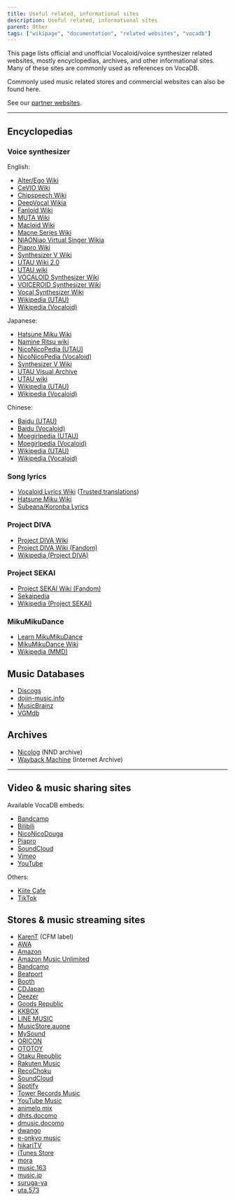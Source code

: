 ---
title: Useful related, informational sites
description: Useful related, informational sites
parent: Other
tags: ["wikipage", "documentation", "related websites", "vocadb"]
---

This page lists official and unofficial Vocaloid/voice synthesizer related websites, mostly encyclopedias, archives, and other informational sites. Many of these sites are commonly used as references on VocaDB.

Commonly used music related stores and commercial websites can also be found here.

See our [partner websites](/docs/vocadb-partner-websites).

----

## Encyclopedias

### Voice synthesizer

English:
* [Alter/Ego Wiki](https://alterego.fandom.com/wiki/Alter/Ego_Wikia)
* [CeVIO Wiki](https://cevio.fandom.com/wiki/CeVIO_Wiki)
* [Chipspeech Wiki](https://chipspeech.fandom.com/wiki/Chipspeech_Wiki)
* [DeepVocal Wikia](https://deepvocal.fandom.com/wiki/DeepVocal_Wikia)
* [Fanloid Wiki](https://fanloid.fandom.com/wiki/Fanloid_Wiki)
* [MUTA Wiki](https://muta.fandom.com/wiki/MUTA_Wiki)
* [Macloid Wiki](https://macloid.fandom.com/wiki/Macloid_Wiki)
* [Macne Series Wiki](https://macneseries.fandom.com/wiki/Macne_Series_Wiki)
* [NIAONiao Virtual Singer Wikia](https://niaoniao.fandom.com/wiki/NIAONiao_Virtual_Singer_Wikia)
* [Piapro Wiki](https://piapro.fandom.com/wiki/Piapro_Studio_Wiki)
* [Synthesizer V Wiki](https://synthv.fandom.com/wiki/SynthV_Wiki)
* [UTAU Wiki 2.0](http://utau.wikidot.com/)
* [UTAU wiki](https://utau.fandom.com/wiki/UTAU_wiki)
* [VOCALOID Synthesizer Wiki](https://vocaloid.fandom.com/wiki/Vocaloid_Wiki)
* [VOICEROID Synthesizer Wiki](https://voiceroid.fandom.com/wiki/Voiceroid_Wiki)
* [Vocal Synthesizer Wiki](https://vocalsynth.fandom.com/wiki/Vocal_Synthesizer_Wiki)
* [Wikipedia (UTAU)](https://en.wikipedia.org/wiki/Utau)
* [Wikipedia (Vocaloid)](https://en.wikipedia.org/wiki/Vocaloid)

Japanese:
* [Hatsune Miku Wiki](https://w.atwiki.jp/hmiku/)
* [Namine Ritsu wiki](https://w.atwiki.jp/voc2vip/)
* [NicoNicoPedia (UTAU)](https://dic.nicovideo.jp/a/utau)
* [NicoNicoPedia (Vocaloid)](https://dic.nicovideo.jp/a/vocaloid)
* [Synthesizer V Wiki](https://synthesizer-v.fandom.com/ja/wiki/Synthesizer_V_%E6%97%A5%E6%9C%AC%E8%AA%9E%E9%9D%9E%E5%85%AC%E5%BC%8F_Wiki)
* [UTAU Visual Archive](http://utaudatabase.wiki.fc2.com/)
* [UTAU wiki](https://w.atwiki.jp/utauuuta/)
* [Wikipedia (UTAU)](https://ja.wikipedia.org/wiki/UTAU)
* [Wikipedia (Vocaloid)](https://ja.wikipedia.org/wiki/VOCALOID)

Chinese:
* [Baidu (UTAU)](https://baike.baidu.com/item/%E6%AD%8C%E5%A3%B0%E5%90%88%E6%88%90%E5%B7%A5%E5%85%B7UTAU/54212211)
* [Baidu (Vocaloid)](https://baike.baidu.com/item/VOCALOID/9690119)
* [Moegirlpedia (UTAU)](https://zh.moegirl.org.cn/UTAU)
* [Moegirlpedia (Vocaloid)](https://zh.moegirl.org.cn/VOCALOID)
* [Wikipedia (UTAU)](https://zh.wikipedia.org/wiki/Utau)
* [Wikipedia (Vocaloid)](https://zh.wikipedia.org/wiki/VOCALOID)

### Song lyrics

* [Vocaloid Lyrics Wiki](https://vocaloidlyrics.miraheze.org/wiki/Vocaloid_Lyrics_Wiki) ([Trusted translations](https://vocaloidlyrics.miraheze.org/wiki/Help:Translation_Checking))
* [Hatsune Miku Wiki](https://w.atwiki.jp/hmiku/)
* [Subeana/Koronba Lyrics](https://lyrics.imicomweb.com/)

### Project DIVA

* [Project DIVA Wiki](https://projectdiva.wiki/wiki/Main_Page)
* [Project DIVA Wiki (Fandom)](https://project-diva.fandom.com/wiki/Project_DIVA_Wiki)
* [Wikipedia (Project DIVA)](https://en.wikipedia.org/wiki/Hatsune_Miku:_Project_DIVA)

### Project SEKAI

* [Project SEKAI Wiki (Fandom)](https://projectsekai.fandom.com/wiki/Project_SEKAI_Wiki)
* [Sekaipedia](https://www.sekaipedia.org/wiki/Main_Page)
* [Wikipedia (Project SEKAI)](https://en.wikipedia.org/wiki/Hatsune_Miku:_Colorful_Stage!)

### MikuMikuDance

* [Learn MikuMikuDance](https://learnmmd.com/)
* [MikuMikuDance Wiki](https://mikumikudance.fandom.com/wiki/MikuMikuDance_Wiki)
* [Wikipedia (MMD)](https://en.wikipedia.org/wiki/MikuMikuDance)

## Music Databases

* [Discogs](https://www.discogs.com/)
* [dojin-music.info](https://www.dojin-music.info/genre/3)
* [MusicBrainz](https://musicbrainz.org/)
* [VGMdb](https://vgmdb.net/)

## Archives

* [Nicolog](https://www.nicolog.jp/) (NND archive)
* [Wayback Machine](http://web.archive.org/) (Internet Archive)

----

## Video & music sharing sites

Available VocaDB embeds:
* [Bandcamp](https://bandcamp.com/)
* [Bilibili](https://www.bilibili.com/)
* [NicoNicoDouga](https://www.nicovideo.jp/)
* [Piapro](https://piapro.jp/)
* [SoundCloud](https://soundcloud.com/)
* [Vimeo](https://vimeo.com/)
* [YouTube](https://www.youtube.com/)

Others:
* [Kiite Cafe](https://cafe.kiite.jp/)
* [TikTok](https://www.tiktok.com/)

## Stores & music streaming sites

* [KarenT](https://karent.jp/) (CFM label)
* [AWA](https://awa.fm/)
* [Amazon](https://www.amazon.co.jp/)
* [Amazon Music Unlimited](https://music.amazon.co.jp/)
* [Bandcamp](https://bandcamp.com/)
* [Beatport](https://www.beatport.com/)
* [Booth](https://booth.pm/ja)
* [CDJapan](https://www.cdjapan.co.jp/)
* [Deezer](https://www.deezer.com/ja/)
* [Goods Republic](https://goodsrepublic.com/)
* [KKBOX](https://www.kkbox.com/jp/ja/)
* [LINE MUSIC](https://lin.ee/)
* [MusicStore.auone](https://musicstore.auone.jp/)
* [MySound](https://mysound.jp/)
* [ORICON](https://music.oricon.co.jp/)
* [OTOTOY](https://ototoy.jp/)
* [Otaku Republic](https://otakurepublic.com/)
* [Rakuten Music](https://music.rakuten.co.jp/)
* [RecoChoku](https://recochoku.jp/)
* [SoundCloud](https://soundcloud.com/)
* [Spotify](https://open.spotify.com/)
* [Tower Records Music](https://music.tower.jp/)
* [YouTube Music](https://music.youtube.com/)
* [animelo mix](https://pc.animelo.jp/)
* [dhits.docomo](https://dhits.docomo.ne.jp/)
* [dmusic.docomo](https://dmusic.docomo.ne.jp/)
* [dwango](https://pc.dwango.jp/)
* [e-onkyo music](https://www.e-onkyo.com/)
* [hikariTV](https://music.hikaritv.net/)
* [iTunes Store](https://music.apple.com/jp/)
* [mora](https://mora.jp/)
* [music.163](https://music.163.com/)
* [music.jp](https://music-book.jp/)
* [suruga-ya](https://www.suruga-ya.jp/)
* [uta.573](https://uta.573.jp/)